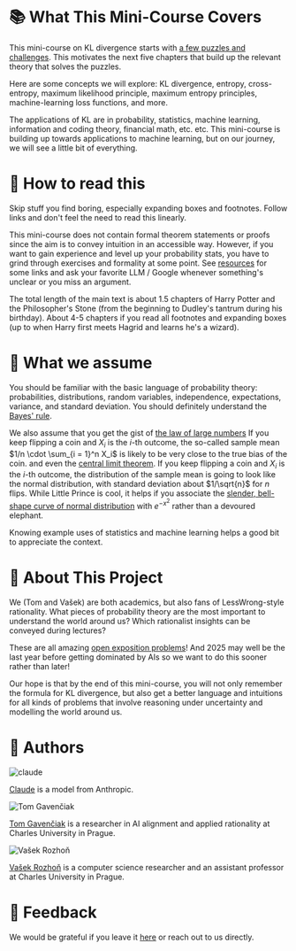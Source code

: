 # 📚 What This Mini-Course Covers <a id="what-this-course-covers"></a>

This mini-course on KL divergence starts with [a few puzzles and challenges](00-introduction). This motivates the next five chapters that build up the relevant theory that solves the puzzles. 

Here are some concepts we will explore: KL divergence, entropy, cross-entropy, maximum likelihood principle, maximum entropy principles, machine-learning loss functions, and more.

The applications of KL are in probability, statistics, machine learning, information and coding theory, financial math, etc. etc. This mini-course is building up towards applications to machine learning, but on our journey, we will see a little bit of everything.

# 📖 How to read this

Skip stuff you find boring, especially expanding boxes and footnotes. Follow links and don't feel the need to read this linearly. 

This mini-course does not contain formal theorem statements or proofs since the aim is to convey intuition in an accessible way. However, if you want to gain experience and level up your probability stats, you have to grind through exercises and formality at some point. See [resources](resources) for some links and ask your favorite LLM / Google whenever something's unclear or you miss an argument.  

The total length of the main text is about 1.5 chapters of Harry Potter and the Philosopher's Stone (from the beginning to Dudley's tantrum during his birthday). About 4-5 chapters if you read all footnotes and expanding boxes (up to when Harry first meets Hagrid and learns he's a wizard). 

# 🧠 What we assume <a id="what-we-assume"></a>

You should be familiar with the basic language of probability theory: probabilities, distributions, random variables, independence, expectations, variance, and standard deviation. You should definitely understand the [Bayes' rule](https://www.lesswrong.com/w/bayes-rule). 

We also assume that you get the gist of [the law of large numbers](https://en.wikipedia.org/wiki/Law_of_large_numbers) <Footnote>If you keep flipping a coin and $X_i$ is the $i$-th outcome, the so-called sample mean $1/n \cdot \sum_{i = 1}^n X_i$ is likely to be very close to the true bias of the coin. </Footnote> and even the [central limit theorem](https://en.wikipedia.org/wiki/Central_limit_theorem). <Footnote>If you keep flipping a coin and $X_i$ is the $i$-th outcome, the distribution of the sample mean is going to look like the normal distribution, with standard deviation about $1/\sqrt{n}$ for $n$ flips. </Footnote> While Little Prince is cool, it helps if you associate the [slender, bell-shape curve of normal distribution](https://en.wikipedia.org/wiki/Bell-shaped_function#/media/File:Normal_Distribution_PDF.svg) with $e^{-x^2}$ rather than a devoured elephant. 

Knowing example uses of statistics and machine learning helps a good bit to appreciate the context.


# 🎯 About This Project

We (Tom and Vašek) are both academics, but also fans of LessWrong-style rationality. What pieces of probability theory are the most important to understand the world around us? Which rationalist insights can be conveyed during lectures? 

These are all amazing [open exposition problems](https://mathoverflow.net/questions/281852/important-open-exposition-problems)! And 2025 may well be the last year before getting dominated by AIs so we want to do this sooner rather than later!

Our hope is that by the end of this mini-course, you will not only remember the formula for  KL divergence, but also get a better language and intuitions for all kinds of problems that involve reasoning under uncertainty and modelling the world around us. 

# 👥 Authors

<div style={{display: 'flex', gap: '3rem', justifyContent: 'center', alignItems: 'flex-start', flexWrap: 'wrap', marginTop: '2rem'}}>
  <div style={{textAlign: 'center', maxWidth: '250px'}}>
    <img src="fig/claude.png" alt="claude" style={{width: '200px', height: '200px', objectFit: 'cover', borderRadius: '8px', marginBottom: '1rem'}} />
    <p><a href="https://claude.ai/">Claude</a> is a model from Anthropic.</p>
  </div>

<div style={{display: 'flex', gap: '3rem', justifyContent: 'center', alignItems: 'flex-start', flexWrap: 'wrap', marginTop: '2rem'}}>
  <div style={{textAlign: 'center', maxWidth: '250px'}}>
    <img src="fig/gavento.jpg" alt="Tom Gavenčiak" style={{width: '200px', height: '200px', objectFit: 'cover', borderRadius: '8px', marginBottom: '1rem'}} />
    <p><a href="https://gavento.cz/">Tom Gavenčiak</a> is a researcher in AI alignment and applied rationality at Charles University in Prague.</p>
  </div>

  <div style={{textAlign: 'center', maxWidth: '250px'}}>
    <img src="fig/vasek.jpg" alt="Vašek Rozhoň" style={{width: '200px', height: '200px', objectFit: 'cover', borderRadius: '8px', marginBottom: '1rem'}} />
    <p><a href="https://vaclavrozhon.github.io/">Vašek Rozhoň</a> is a computer science researcher and an assistant professor at Charles University in Prague.</p>
  </div>
</div>

# 💬 Feedback
We would be grateful if you leave it [here](https://forms.gle/YourFormID) or reach out to us directly. 